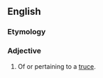 ==English==

===Etymology===
{{suffix|truce|al}}

===Adjective===
{{en-adj|-}}

# Of or pertaining to a [[truce]].